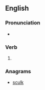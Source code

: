 {{also|Lucks}}
==English==

===Pronunciation===
* {{rhymes|ʌks|lang=en}}

===Verb===
{{head|en|verb form}}

# {{en-third-person singular of|luck}}

===Anagrams===
* [[sculk#English|sculk]]